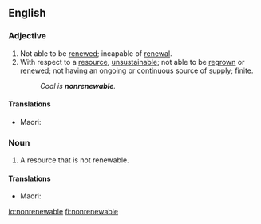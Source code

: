 {{also|non-renewable}}
==English==

===Adjective===
{{en-adj|-}}

# Not able to be [[renewed]]; incapable of [[renewal]].
# With respect to a [[resource]], [[unsustainable]]; not able to be [[regrown]] or [[renewed]]; not having an [[ongoing]] or [[continuous]] source of supply; [[finite]].
#: ''Coal is '''nonrenewable'''.''

====Translations====
{{trans-top|not capable of being renewed}}
{{trans-mid}}
* Maori: {{t|mi|whatungarongaro}}
{{trans-bottom}}

===Noun===
{{en-noun}}

# A resource that is not renewable.

====Translations====
{{trans-top|}}
{{trans-mid}}
* Maori: {{t|mi|rawa whatungarongaro}}
{{trans-bottom}}

[[io:nonrenewable]]
[[fi:nonrenewable]]